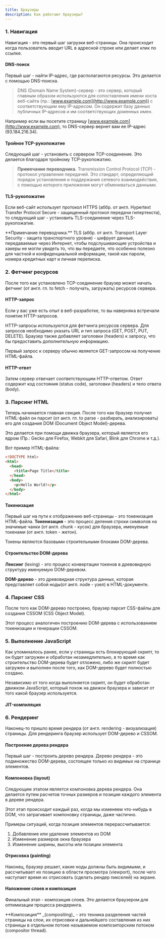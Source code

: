 ```yaml
---
title: Браузеры
description: Как работают браузеры?
---
```


### 1. Навигация

Навигация - это первый шаг загрузки веб-страницы. Она происходит когда пользователь вводит URL в адресной строке или делает клик по ссылке.

<Mermaid
  chart="
flowchart TD
  A[Пользователь] -->|Вводит URL| B[Браузер]
  B --> C[DNS-поиск]
  C --> D[TCP-рукопожатие]
  D --> E[TLS-рукопожатие]
  E --> F[HTTP-запрос]
"
/>

#### DNS-поиск

Первый шаг - найти IP-адрес, где располагаются ресурсы. Это делается с помощью DNS-поиска.

> DNS (Domain Name System)-сервер - это сервер, который главным образом используются для сопоставления имени хоста веб-сайта (пр.: [www.example.com](http://www.example.com)) с соответствующим ему IP-адресом. Он содержит базу данных публичных IP-адресов и им соответствующих доменных имен.

Например если вы посетите страницу [www.example.com](http://www.example.com), то DNS-сервер вернет вам ее IP-адрес (93.184.216.34).

#### Тройное TCP-рукопожатие

Следующий шаг - установить с сервером TCP-соединение. Это делается благодаря тройному TCP-рукопожатию.

> **Примечание переводчика.** Transmission Control Protocol (TCP) - протокол управления передачей. Это стандарт, определяющий порядок установления и поддержания сетевого взаимодействия, с помощью которого приложения могут обмениваться данными.

<Mermaid
  chart="
sequenceDiagram
  participant Client as Клиент
  participant Server as Сервер
  Client->>Server: SYN
  Server->>Client: SYN-ACK
  Client->>Server: ACK
"
/>

#### TLS-рукопожатие

Если веб-сайт использует протокол HTTPS (аббр. от англ. Hypertext Transfer Protocol Secure - защищенный протокол передачи гипертекста), то следующий шаг - установить TLS-соединение через TLS-рукопожатие.

<Callout>
**Примечание переводчика.** TLS (аббр. от англ. Transport Layer Security - защита транспортного уровня) - шифрует данные, передаваемые через Интернет, чтобы подслушивающие устройства и хакеры не могли увидеть то, что вы передаете, что особенно полезно для частной и конфиденциальной информации, такой как пароли, номера кредитных карт и личная переписка.
</Callout>

<Mermaid
  chart="
sequenceDiagram
  participant Client as Браузер
  participant Server as Сервер
  Client->>Server: Client Hello (версия TLS, шифры, client random)
  Server->>Client: Server Hello (сертификат, шифры, server random)
  Client->>Server: Проверка сертификата
  Client->>Server: Premaster secret (зашифрованный)
  Server->>Client: Подтверждение
  Client->>Server: Session keys
  Server->>Client: Session keys
  Note right of Client: Безопасное соединение установлено
"
/>

### 2. Фетчинг ресурсов

После того как установлено TCP-соединение браузер может начать фетчинг (от англ. гл. to fetch - получать, загружать) ресурсов сервера.

<Mermaid
  chart="
flowchart LR
  A[Браузер] -->|HTTP GET запрос| B[Сервер]
  B -->|HTTP ответ| A
  A --> C[HTML]
  A --> D[CSS]
  A --> E[JavaScript]
  A --> F[Изображения]
"
/>

#### HTTP-запрос

Если у вас уже есть опыт в веб-разработке, то вы наверняка встречали понятие HTTP-запросов.

HTTP-запросы используются для фетчинга ресурсов сервера. Для запросов необходимо указать URL и тип запроса (GET, POST, PUT, DELETE). Браузер также добавляет заголовки (headers) к запросу, что бы предоставить дополнительную информацию.

Первый запрос к серверу обычно является GET-запросом на получение HTML-файла.

#### HTTP-ответ

Затем сервер отвечает соответствующим HTTP-ответом. Ответ содержит код состояния (status code), заголовки (headers) и тело ответа (body).

### 3. Парсинг HTML

Теперь начинается главная секция. После того как браузер получил HTML-файл он парсит (от англ. гл. to parse - разбирать, анализировать) его для создания DOM (Document Object Model)-дерева.

Это делается при помощи движка браузера, который является его ядром (Пр.: Gecko для Firefox, Webkit для Safari, Blink для Chrome и т.д.).

Вот пример HTML-файла:

```html
<!DOCTYPE html>
<html>
  <head>
    <title>Page Title</title>
  </head>
  <body>
    <p>Hello World!</p>
  </body>
</html>
```

#### Токенизация

Первый шаг на пути к отображению веб-страницы - это токенизация HTML-файла. **Токенизация** - это процесс деления строки символов на значимые чанки (от англ. chunk - кусок) для браузера, именуемые токенами (от англ. token - жетон).

Токены являются базовыми строительными блоками DOM-дерева.

<Mermaid
  chart="
flowchart LR
  A[HTML] --> B[Токенизатор]
  B --> C[Токены]
  C --> D[DOM-дерево]
"
/>

#### Строительство DOM-дерева

**Лексинг** (lexing) - это процесс конвертации токенов в древовидную структуру именуемую DOM-деревом.

**DOM-дерево** - это древовидная структура данных, которая представляет собой ноды(от англ. node - узел) в HTML-документе.

<Mermaid
  chart="
graph TD
  html[html] --> head[head]
  html --> body[body]
  head --> title[title: Page Title]
  body --> p[p: Hello World!]
"
/>

### 4. Парсинг CSS

После того как DOM-дерево построено, браузер парсит CSS-файлы для создания CSSOM (CSS Object Model).

Этот процесс аналогичен построению DOM-дерева с использованием токенизации и генерации CSSOM.

### 5. Выполнение JavaScript

Как упоминалось ранее, если у страницы есть блокирующий скрипт, то он будет загружен и обработан незамедлительно, в то время как строительство DOM-дерева будет отложено, либо же скрипт будет загружен и выполнен после того, как DOM-дерево будет полностью создано.

Независимо от того когда выполняется скрипт, он будет обработан движком JavaScript, который похож на движок браузера и зависит от того какой браузер используется.

#### JIT-компиляция

<Mermaid
  chart="
flowchart TB
  subgraph JIT[Just-In-Time Компиляция]
    A[Исходный код] --> B[Байт-код]
    B --> C[Оптимизированный машинный код]
    C --> D[Выполнение]
  end
"
/>

### 6. Рендеринг

Наконец-то пришло время рендера (от англ. rendering - визуализация) страницы. Для рендеринга браузер использует DOM-дерево и CSSOM.

<Mermaid
  chart="
flowchart TB
  DOM[DOM-дерево] --> RenderTree[Дерево рендера]
  CSSOM[CSSOM] --> RenderTree
  RenderTree --> Layout[Компоновка]
  Layout --> Paint[Отрисовка]
  Paint --> Composite[Композиция]
"
/>

#### Построение дерева рендера

Первый шаг - построить дерево рендера. Дерево рендера - это подмножество DOM-дерева, состоящее только из видимых на странице элементов.

#### Компоновка (layout)

Следующим этапом является компоновка дерева рендера. Она делается путем расчетов точных размеров и позиции каждого элемента в дереве рендера.

Этот этап происходит каждый раз, когда мы изменяем что-нибудь в DOM, что затрагивает компоновку страницы, даже частично.

Примеры ситуаций, когда позиция элементов перерассчитывается:

1. Добавление или удаление элементов из DOM
2. Изменение размеров окна браузера
3. Изменение ширины, высоты или позиции элемента

#### Отрисовка (painting)

Наконец, браузер решает, какие ноды должны быть видимыми, и рассчитывает их позицию в области просмотра (viewport), после чего наступает время их отрисовать (сделать рендер пикселей) на экране.

#### Наложение слоев и композиция

<Mermaid
  chart="
flowchart LR
  A[Слой 1] --> B[Композитор]
  C[Слой 2] --> B
  D[Слой 3] --> B
  B --> E[Финальное изображение]
"
/>

Финальный этап - композиция слоев. Это делается браузером для оптимизации процесса рендеринга.

<Callout>
**Композиция** _(compositing)_ - это техника разделения частей страницы на слои, их отрисовки и дальнейшего составления из них страницы в отдельном потоке называемом композиторским потоком (compositor thread).
</Callout>
